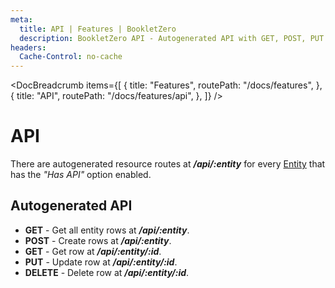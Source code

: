 ```yaml
---
meta:
  title: API | Features | BookletZero
  description: BookletZero API - Autogenerated API with GET, POST, PUT and DELETE methods, and API audit trails for all entities.
headers:
  Cache-Control: no-cache
---
```



<DocBreadcrumb
  items={[
    {
      title: "Features",
      routePath: "/docs/features",
    },
    {
      title: "API",
      routePath: "/docs/features/api",
    },
  ]}
/>

# API

There are autogenerated resource routes at **_/api/:entity_** for every [Entity](/docs/core-models/custom-entity/entity) that has the _"Has API"_ option enabled.

## Autogenerated API

- **GET** - Get all entity rows at **_/api/:entity_**.
- **POST** - Create rows at **_/api/:entity_**.
- **GET** - Get row at **_/api/:entity/:id_**.
- **PUT** - Update row at **_/api/:entity/:id_**.
- **DELETE** - Delete row at **_/api/:entity/:id_**.

